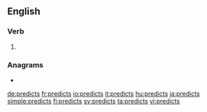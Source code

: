 ==English==

===Verb===
{{head|en|verb form}}

# {{en-third-person singular of|predict}}

===Anagrams===
* {{l|en|scripted}}

[[de:predicts]]
[[fr:predicts]]
[[io:predicts]]
[[it:predicts]]
[[hu:predicts]]
[[ja:predicts]]
[[simple:predicts]]
[[fi:predicts]]
[[sv:predicts]]
[[ta:predicts]]
[[vi:predicts]]